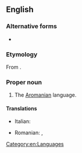 ==English==
{{wikipedia|Aromanian}}

===Alternative forms===
* {{l|en|Macedo-Rumanian}} {{qual|dated}}

===Etymology===
From {{prefix|en|Macedo|Romanian}}.

===Proper noun===
{{en-proper noun}}

# The [[Aromanian]] language.

====Translations====
{{trans-top-also|Aromanian, the Aromanian language|Aromanian}}
* Italian: {{t|it|macedorumeno|m}}
{{trans-mid}}
* Romanian: {{t|ro|[[limba]] [[macedoromână]]|f}}, {{t+|ro|macedoromână|f}}
{{trans-bottom}}

[[Category:en:Languages]]